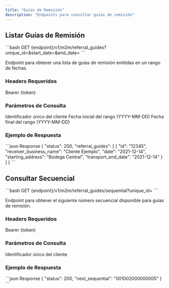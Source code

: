 ```yaml
---
title: "Guías de Remisión"
description: "Endpoints para consultar guías de remisión"
---
```


## Listar Guías de Remisión

<CodeGroup>
```bash
GET {endpoint}/v1/m2m/referral_guides?unique_id=<unique_id>&start_date=<fecha_inicio>&end_date=<fecha_fin>
```
</CodeGroup>

Endpoint para obtener una lista de guías de remisión emitidas en un rango de fechas.

### Headers Requeridos

<ParamField header="Authorization" type="string" required>
  Bearer {token}
</ParamField>

### Parámetros de Consulta

<ParamField query="unique_id" type="string" required>
  Identificador único del cliente
</ParamField>

<ParamField query="start_date" type="string" required>
  Fecha inicial del rango (YYYY-MM-DD)
</ParamField>

<ParamField query="end_date" type="string" required>
  Fecha final del rango (YYYY-MM-DD)
</ParamField>

### Ejemplo de Respuesta

<ResponseExample>
```json Response
{
  "status": 200,
  "referral_guides": [
    {
      "id": "12345",
      "receiver_business_name": "Cliente Ejemplo",
      "date": "2021-12-14",
      "starting_address": "Bodega Central",
      "transport_end_date": "2021-12-14"
    }
  ]
}
```
</ResponseExample>

## Consultar Secuencial

<CodeGroup>
```bash
GET {endpoint}/v1/m2m/referral_guides/sequential?unique_id=<unique_id>
```
</CodeGroup>

Endpoint para obtener el siguiente número secuencial disponible para guías de remisión.

### Headers Requeridos

<ParamField header="Authorization" type="string" required>
  Bearer {token}
</ParamField>

### Parámetros de Consulta

<ParamField query="unique_id" type="string" required>
  Identificador único del cliente
</ParamField>

### Ejemplo de Respuesta

<ResponseExample>
```json Response
{
  "status": 200,
  "next_sequential": "001002000000005"
}
```
</ResponseExample>
